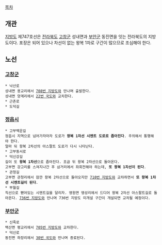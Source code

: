 [[목차]]
== 개관 ==
[[지방도]] 제747호선은 [[전라북도]] [[고창군]] 성내면과 [[부안군]] 동진면을 잇는 전라북도의 지방도이다. 포장은 되어 있으나 차선이 없는 왕복 1차로 구간이 많으므로 조심해야 한다.

== 노선 ==
=== [[고창군]] ===
 * 낙산로
 성내면 용교리에서 [[708번 지방도]]와 만나며 출발한다.
 성내면 양계리에서 [[22번 국도]]와 교차한다.
 * 근촌로
 * 도덕길
=== [[정읍시]] ===
 * 고부백운길
 정읍시 지역으로 넘어가자마자 도로가 '''왕복 1차선 시멘트 도로로 좁아진다'''. 주의해서 통행해야 한다.
 얼마 뒤 왕복 2차선의 아스팔트 도로가 다시 나타난다.
 * 고부동서로
 * 덕신강길
 길이 또 '''왕복 1차선'''으로 좁아진다. 조금 뒤 왕복 2차선으로 돌아온다.
 고부면 강고리를 스쳐지나간 후 삼거리에서 좌회전해야 하는데, '''또 왕복 1차선이 된다'''.
 * 관청길
 고부면 관청리에서 잠깐 왕복 2차선으로 돌아오지만 [[710번 지방도]]와 교차하면서 '''또 왕복 1차선 시멘트길이 된다'''.
 * 부월길
 직선으로 뻗어있는 시멘트길을 달리자. 영원면 앵성리에서 드디어 왕복 2차선 아스팔트길로 돌아온다. [[736번 지방도]]와 만나며 736번 지방도 미개설 구간이 개설되면 교차될 예정이다.
=== [[부안군]] ===
 * 신죽로
 백산면 평교리에서 [[705번 지방도]]와 교차한다.
 * 덕신로
 동진면 하장리에서 [[30번 국도]]와 만나며 종료된다.
